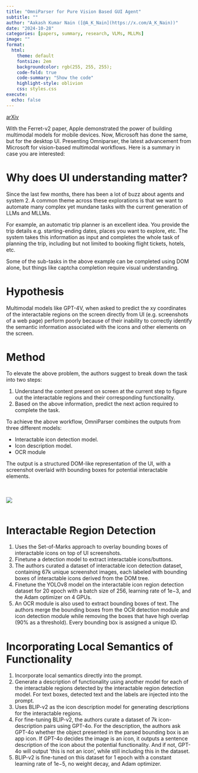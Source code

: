 ```yaml
---
title: "OmniParser for Pure Vision Based GUI Agent"
subtitle: ""
author: "Aakash Kumar Nain ([@A_K_Nain](https://x.com/A_K_Nain))"
date: "2024-10-28"
categories: [papers, summary, research, VLMs, MLLMs]
image: ""
format:
  html:
    theme: default
    fontsize: 2em
    backgroundcolor: rgb(255, 255, 255);
    code-fold: true
    code-summary: "Show the code"
    highlight-style: oblivion
    css: styles.css
execute: 
  echo: false
---
```


[arXiv](https://arxiv.org/abs/2408.00203)<br>


With the Ferret-v2 paper, Apple demonstrated the power of building multimodal models for mobile
devices. Now, Microsoft has done the same, but for the desktop UI. Presenting Omniparser, the
latest advancement from Microsoft for vision-based multimodal workflows. Here is a summary in
case you are interested: 


# Why does UI understanding matter?

Since the last few months, there has been a lot of buzz about agents and system 2. A common theme
across these explorations is that we want to automate many complex yet mundane tasks with the
current generation of LLMs and MLLMs. 

For example, an automatic trip planner is an excellent idea. You provide the trip details
e.g. starting-ending dates, places you want to explore, etc. The system takes this information as
input and completes the whole task of planning the trip, including but not limited to booking flight
tickets, hotels, etc.

Some of the sub-tasks in the above example can be completed using DOM alone, but things like captcha
completion require visual understanding.


# Hypothesis

Multimodal models like GPT-4V, when asked to predict the xy coordinates of the interactable regions
on the screen directly from UI (e.g. screenshots of a web page) perform poorly because of their
inability to correctly identify the semantic information associated with the icons and other elements
on the screen.


# Method

To elevate the above problem, the authors suggest to break down the task into two steps:

1. Understand the content present on screen at the current step to figure out the interactable
regions and their corresponding functionality.
2. Based on the above information, predict the next action required to complete the task.


To achieve the above workflow, OmniParser combines the outputs from three different models:

* Interactable icon detection model.
* Icon description model.
* OCR module

The output is a structured DOM-like representation of the UI, with a screenshot overlaid
with bounding boxes for potential interactable elements.

<br><br>
![](../paper_screenshots/omniparser/1.png)
<br><br>


# Interactable Region Detection

1. Uses the Set-of-Marks approach to overlay bounding boxes of interactable icons on top
of UI screenshots.
2. Finetune a detection model to extract interactable icons/buttons.
3. The authors curated a dataset of interactable icon detection dataset, containing 67k
unique screenshot images, each labeled with bounding boxes of interactable icons derived from
the DOM tree.
4. Finetune the YOLOv8 model on the interactable icon region detection dataset for 20 epoch
with a batch size of 256, learning rate of 1e−3, and the Adam optimizer on 4 GPUs.
5. An OCR module is also used to extract bounding boxes of text. The authors merge the
bounding boxes from the OCR detection module and icon detection module while removing the
boxes that have high overlap (90% as a threshold). Every bounding box is assigned a unique ID.


# Incorporating Local Semantics of Functionality

1. Incorporate local semantics directly into the prompt.
2. Generate a description of functionality using another model for each of the interactable
regions detected by the interactable region detection model. For text boxes, detected text
and the labels are injected into the prompt.
3. Uses BLIP-v2 as the icon description model for generating descriptions for the
interactable regions.
4. For fine-tuning BLIP-v2, the authors curate a dataset of 7k icon-description pairs
using GPT-4o. For the description, the authors ask GPT-4o whether the object presented
in the parsed bounding box is an app icon. If GPT-4o decides the image is an icon, it
outputs a sentence description of the icon about the potential functionality. And if not,
GPT-4o will output ’this is not an icon’, while still including this in the dataset.
5. BLIP-v2 is fine-tuned on this dataset for 1 epoch with a constant learning rate of
1e−5, no weight decay, and Adam optimizer.
